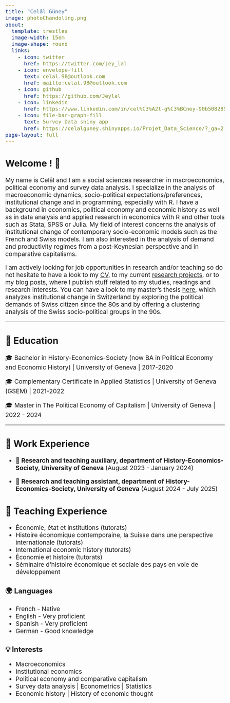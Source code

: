 ```yaml
---
title: "Celâl Güney"
image: photoChandoling.png
about:
  template: trestles
  image-width: 15em
  image-shape: round
  links:
    - icon: twitter
      href: https://twitter.com/jey_lal
    - icon: envelope-fill
      text: celal.98@outlook.com
      href: mailto:celal.98@outlook.com
    - icon: github
      href: https://github.com/Jeylal
    - icon: linkedin
      href: https://www.linkedin.com/in/cel%C3%A2l-g%C3%BCney-90b508285/?originalSubdomain=ch
    - icon: file-bar-graph-fill
      text: Survey Data shiny app
      href: https://celalguney.shinyapps.io/Projet_Data_Science/?_ga=2.255792968.1974330428.1680436983-1453518093.1673880491 
page-layout: full
---
```


```{=html}
<style>
body {
  font-size: 19px;
}
h1 {
  font-size: 2.5em;
}
</style>
```

## Welcome ! 👋

My name is Celâl and I am a social sciences researcher in macroeconomics, political economy and survey data analysis. I specialize in the analysis of macroeconomic dynamics, socio-political expectations/preferences, institutional change and in programming, especially with R. I have a background in economics, political economy and economic history as well as in data analysis and applied research in economics with R and other tools such as Stata, SPSS or Julia. My field of interest concerns the analysis of institutional change of contemporary socio-economic models such as the French and Swiss models. I am also interested in the analysis of demand and productivity regimes from a post-Keynesian perspective and in comparative capitalisms.

I am actively looking for job opportunities in research and/or teaching so do not hesitate to have a look to my  [CV](https://jeylal.github.io/celalguney/CV.html), to my current  [research projects](https://jeylal.github.io/celalguney/research.html), or to my blog [posts](https://jeylal.github.io/celalguney/), where I publish stuff related to my studies, readings and research interests. You can have a look to my master's thesis [here](https://jeylal.github.io/master-thesis/), which analyzes institutional change in Switzerland by exploring the political demands of Swiss citizen since the 80s and by offering a clustering analysis of the Swiss socio-political groups in the 90s.

------------------------------------------------------------------------

## 📖 Education

🎓 Bachelor in History-Economics-Society (now BA in Political Economy and Economic History) \| University of Geneva \| 2017-2020

🎓 Complementary Certificate in Applied Statistics \| University of Geneva (GSEM) \| 2021-2022

🎓 Master in The Political Economy of Capitalism \| University of Geneva \| 2022 - 2024

------------------------------------------------------------------------

## 💼 Work Experience

- 🏫 **Research and teaching auxiliary, department of History-Economics-Society, University of Geneva** (August 2023 - January 2024)

- 🏫 **Research and teaching assistant, department of History-Economics-Society, University of Geneva** (August 2024 - July 2025)

## 💼 Teaching Experience

- Économie, état et institutions (tutorats)
- Histoire économique contemporaine, la Suisse dans une perspective internationale (tutorats)
- International economic history (tutorats)
- Économie et histoire (tutorats)
- Séminaire d'histoire économique et sociale des pays en voie de développement 

::::: grid
::: g-col-6
### 🌍 Languages

-   French - Native\
-   English - Very proficient\
-   Spanish - Very proficient\
-   German - Good knowledge\
:::

::: g-col-6
### 💡 Interests

-   Macroeconomics\
-   Institutional economics\
-   Political economy and comparative capitalism\
-   Survey data analysis \| Econometrics \| Statistics\
-   Economic history \| History of economic thought\
:::
:::::
